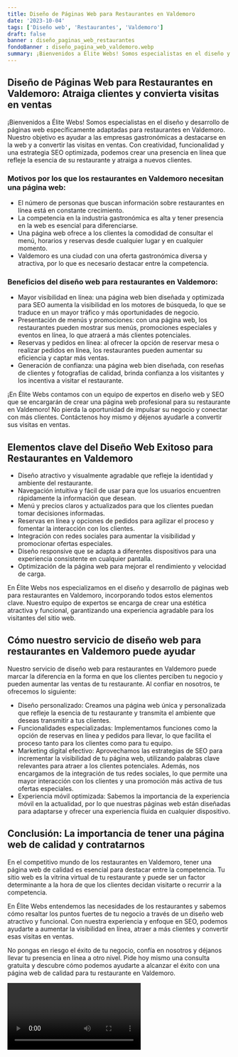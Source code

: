 ```yaml
---
title: Diseño de Páginas Web para Restaurantes en Valdemoro
date: '2023-10-04'
tags: ['Diseño web', 'Restaurantes', 'Valdemoro']
draft: false
banner : diseño_paginas_web_restaurantes
fondoBanner : diseño_pagina_web_valdemoro.webp
summary: ¡Bienvenidos a Élite Webs! Somos especialistas en el diseño y desarrollo de páginas web específicamente adaptadas para restaurantes en Valdemoro. Nuestro objetivo es ayudar a las empresas gastronómicas a destacarse en la web y a convertir las visitas en ventas. Con creatividad, funcionalidad y una estrategia SEO optimizada, podemos crear una presencia en línea que refleje la esencia de su restaurante y atraiga a nuevos clientes.
---
```


## Diseño de Páginas Web para Restaurantes en Valdemoro: Atraiga clientes y convierta visitas en ventas

¡Bienvenidos a Élite Webs! Somos especialistas en el diseño y desarrollo de páginas web específicamente adaptadas para restaurantes en Valdemoro. Nuestro objetivo es ayudar a las empresas gastronómicas a destacarse en la web y a convertir las visitas en ventas. Con creatividad, funcionalidad y una estrategia SEO optimizada, podemos crear una presencia en línea que refleje la esencia de su restaurante y atraiga a nuevos clientes.

### Motivos por los que los restaurantes en Valdemoro necesitan una página web:

- El número de personas que buscan información sobre restaurantes en línea está en constante crecimiento.
- La competencia en la industria gastronómica es alta y tener presencia en la web es esencial para diferenciarse.
- Una página web ofrece a los clientes la comodidad de consultar el menú, horarios y reservas desde cualquier lugar y en cualquier momento.
- Valdemoro es una ciudad con una oferta gastronómica diversa y atractiva, por lo que es necesario destacar entre la competencia.

### Beneficios del diseño web para restaurantes en Valdemoro:

- Mayor visibilidad en línea: una página web bien diseñada y optimizada para SEO aumenta la visibilidad en los motores de búsqueda, lo que se traduce en un mayor tráfico y más oportunidades de negocio.
- Presentación de menús y promociones: con una página web, los restaurantes pueden mostrar sus menús, promociones especiales y eventos en línea, lo que atraerá a más clientes potenciales.
- Reservas y pedidos en línea: al ofrecer la opción de reservar mesa o realizar pedidos en línea, los restaurantes pueden aumentar su eficiencia y captar más ventas.
- Generación de confianza: una página web bien diseñada, con reseñas de clientes y fotografías de calidad, brinda confianza a los visitantes y los incentiva a visitar el restaurante.

¡En Élite Webs contamos con un equipo de expertos en diseño web y SEO que se encargarán de crear una página web profesional para su restaurante en Valdemoro! No pierda la oportunidad de impulsar su negocio y conectar con más clientes. Contáctenos hoy mismo y déjenos ayudarle a convertir sus visitas en ventas.

<GifSeo />

<Cta />

## Elementos clave del Diseño Web Exitoso para Restaurantes en Valdemoro

- Diseño atractivo y visualmente agradable que refleje la identidad y ambiente del restaurante.
- Navegación intuitiva y fácil de usar para que los usuarios encuentren rápidamente la información que desean.
- Menú y precios claros y actualizados para que los clientes puedan tomar decisiones informadas.
- Reservas en línea y opciones de pedidos para agilizar el proceso y fomentar la interacción con los clientes.
- Integración con redes sociales para aumentar la visibilidad y promocionar ofertas especiales.
- Diseño responsive que se adapta a diferentes dispositivos para una experiencia consistente en cualquier pantalla.
- Optimización de la página web para mejorar el rendimiento y velocidad de carga.

En Élite Webs nos especializamos en el diseño y desarrollo de páginas web para restaurantes en Valdemoro, incorporando todos estos elementos clave. Nuestro equipo de expertos se encarga de crear una estética atractiva y funcional, garantizando una experiencia agradable para los visitantes del sitio web.

## Cómo nuestro servicio de diseño web para restaurantes en Valdemoro puede ayudar

Nuestro servicio de diseño web para restaurantes en Valdemoro puede marcar la diferencia en la forma en que los clientes perciben tu negocio y pueden aumentar las ventas de tu restaurante. Al confiar en nosotros, te ofrecemos lo siguiente:

- Diseño personalizado: Creamos una página web única y personalizada que refleje la esencia de tu restaurante y transmita el ambiente que deseas transmitir a tus clientes.
- Funcionalidades especializadas: Implementamos funciones como la opción de reservas en línea y pedidos para llevar, lo que facilita el proceso tanto para los clientes como para tu equipo.
- Marketing digital efectivo: Aprovechamos las estrategias de SEO para incrementar la visibilidad de tu página web, utilizando palabras clave relevantes para atraer a los clientes potenciales. Además, nos encargamos de la integración de tus redes sociales, lo que permite una mayor interacción con los clientes y una promoción más activa de tus ofertas especiales.
- Experiencia móvil optimizada: Sabemos la importancia de la experiencia móvil en la actualidad, por lo que nuestras páginas web están diseñadas para adaptarse y ofrecer una experiencia fluida en cualquier dispositivo.

## Conclusión: La importancia de tener una página web de calidad y contratarnos

En el competitivo mundo de los restaurantes en Valdemoro, tener una página web de calidad es esencial para destacar entre la competencia. Tu sitio web es la vitrina virtual de tu restaurante y puede ser un factor determinante a la hora de que los clientes decidan visitarte o recurrir a la competencia.

En Élite Webs entendemos las necesidades de los restaurantes y sabemos cómo resaltar los puntos fuertes de tu negocio a través de un diseño web atractivo y funcional. Con nuestra experiencia y enfoque en SEO, podemos ayudarte a aumentar la visibilidad en línea, atraer a más clientes y convertir esas visitas en ventas.

No pongas en riesgo el éxito de tu negocio, confía en nosotros y déjanos llevar tu presencia en línea a otro nivel. Pide hoy mismo una consulta gratuita y descubre cómo podemos ayudarte a alcanzar el éxito con una página web de calidad para tu restaurante en Valdemoro.

<Video />

<CtaBot job='Restaurantes' city='Valdemoro'/>

<Gmaps query='Valdemoro+españa+maps' />